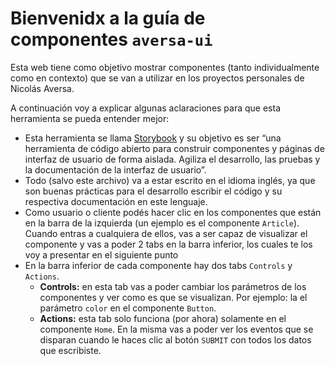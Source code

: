 
<Meta title="Documentation/ReadMe" />

# Bienvenidx a la guía de componentes `aversa-ui`

Esta web tiene como objetivo mostrar componentes (tanto individualmente como en contexto) que se van a utilizar en los proyectos personales de Nicolás Aversa.

A continuación voy a explicar algunas aclaraciones para que esta herramienta se pueda entender mejor:

- Esta herramienta se llama [Storybook](https://storybook.js.org/) y su objetivo es ser “una herramienta de código abierto para construir componentes y páginas de interfaz de usuario de forma aislada. Agiliza el desarrollo, las pruebas y la documentación de la interfaz de usuario”.
- Todo (salvo este archivo) va a estar escrito en el idioma inglés, ya que son buenas prácticas para el desarrollo escribir el código y su respectiva documentación en este lenguaje.
- Como usuario o cliente podés hacer clic en los componentes que están en la barra de la izquierda (un ejemplo es el componente `Article`). Cuando entras a cualquiera de ellos, vas a ser capaz de visualizar el componente y vas a poder 2 tabs en la barra inferior, los cuales te los voy a presentar en el siguiente punto
- En la barra inferior de cada componente hay dos tabs `Controls` y `Actions`.
  - **Controls:** en esta tab vas a poder cambiar los parámetros de los componentes y ver como es que se visualizan. Por ejemplo: la el parámetro `color` en el componente `Button`.
  - **Actions:** esta tab solo funciona (por ahora) solamente en el componente `Home`. En la misma vas a poder ver los eventos que se disparan cuando le haces clic al botón `SUBMIT` con todos los datos que escribiste.
